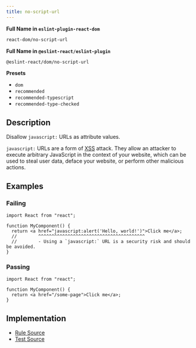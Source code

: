 ```yaml
---
title: no-script-url
---
```


**Full Name in `eslint-plugin-react-dom`**

```sh copy
react-dom/no-script-url
```

**Full Name in `@eslint-react/eslint-plugin`**

```sh copy
@eslint-react/dom/no-script-url
```

**Presets**

- `dom`
- `recommended`
- `recommended-typescript`
- `recommended-type-checked`

## Description

Disallow `javascript:` URLs as attribute values.

`javascript:` URLs are a form of [XSS](https://en.wikipedia.org/wiki/Cross-site_scripting) attack. They allow an attacker to execute arbitrary JavaScript in the context of your website, which can be used to steal user data, deface your website, or perform other malicious actions.

## Examples

### Failing

```tsx
import React from "react";

function MyComponent() {
  return <a href="javascript:alert('Hello, world!')">Click me</a>;
  //        ^^^^^^^^^^^^^^^^^^^^^^^^^^^^^^^^^^^^^^^^
  //        - Using a `javascript:` URL is a security risk and should be avoided.
}
```

### Passing

```tsx
import React from "react";

function MyComponent() {
  return <a href="/some-page">Click me</a>;
}
```

## Implementation

- [Rule Source](https://github.com/Rel1cx/eslint-react/tree/main/packages/plugins/eslint-plugin-react-dom/src/rules/no-script-url.ts)
- [Test Source](https://github.com/Rel1cx/eslint-react/tree/main/packages/plugins/eslint-plugin-react-dom/src/rules/no-script-url.spec.ts)

